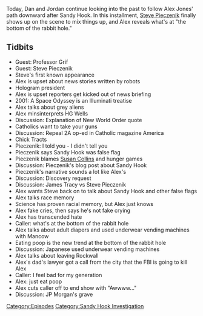 {{DEFAULTSORT:
    #_EPISODE_0338:March 27-28, 2013
}}{{Episode
    | title             = March 27-28, 2013
    | caption           = Listen to this episode on [https://knowledgefight.libsyn.com/knowledge-fight-march-27-28-2013 Libsyn] [https://open.spotify.com/episode/3w9HQf6iqGAafs32Km2Ksg Spotify], Read the [[Transcript/338: March 27-28, 2013|Unofficial Transcript]]
    | episodeNumber     = 338
    | length            = 01:17:07
    | airDate           = September 2, 2019
    | coverageStartDate = March 27, 2013
    | coverageEndDate   = March 28, 2013
    | episodeType       = [[:Category:Sandy Hook Investigation|Sandy Hook Investigation]]
    | appearance        = [[Professor Grif]], [[Steve Pieczenik]], [[HG Wells]], [[Susan Collins]], [[James Tracy]], [[Mancow]], [[JP Morgan]]
    | previousEpisode   = [[337: August 28-29, 2019]]
    | nextEpisode       = [[339: March 29-April 1, 2013]]
}}

{{Stub}}

Today, Dan and Jordan continue looking into the past to follow Alex Jones' path downward after Sandy Hook. In this installment, [[Steve Pieczenik]] finally shows up on the scene to mix things up, and Alex reveals what's at "the bottom of the rabbit hole."

==Tidbits==

*Guest: Professor Grif
*Guest: Steve Pieczenik
*Steve's first known appearance
*Alex is upset about news stories written by robots
*Hologram president
*Alex is upset reporters get kicked out of news briefing
*2001: A Space Odyssey is an Illuminati treatise
*Alex talks about grey aliens
*Alex minsinterprets HG Wells
*Discussion: Explanation of New World Order quote
*Catholics want to take your guns
*Discussion: Repeal 2A op-ed in Catholic magazine America
*Chick Tracts
*Pieczenik: I told you - I didn't tell you
*Pieczenik says Sandy Hook was false flag
*Pieczenik blames [[Susan Collins]] and hunger games
*Discussion: Pieczenik's blog post about Sandy Hook
*Pieczenik's narrative sounds a lot like Alex's
*Discussion: Discovery request
*Discussion: James Tracy vs Steve Pieczenik
*Alex wants Steve back on to talk about Sandy Hook and other false flags
*Alex talks race memory
*Science has proven racial memory, but Alex just knows
*Alex fake cries, then says he's not fake crying
*Alex has transcended hate
*Caller: what's at the bottom of the rabbit hole
*Alex talks about adult diapers and used underwear vending machines with Mancow
*Eating poop is the new trend at the bottom of the rabbit hole
*Discussion: Japanese used underwear vending machines
*Alex talks about leaving Rockwall
*Alex's dad's lawyer got a call from the city that the FBI is going to kill Alex
*Caller: I feel bad for my generation
*Alex: just eat poop
*Alex cuts caller off to end show with "Awwww..."
*Discussion: JP Morgan's grave

[[Category:Episodes]]
[[Category:Sandy Hook Investigation]]
